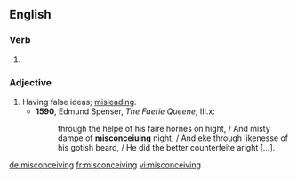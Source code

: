==English==

===Verb===
{{head|en|present participle}}

# {{present participle of|misconceive|lang=en}}

===Adjective===
{{en-adj}}

# Having false ideas; [[misleading]].
#* '''1590''', Edmund Spenser, ''The Faerie Queene'', III.x:
#*: through the helpe of his faire hornes on hight, / And misty dampe of '''misconceiuing''' night, / And eke through likenesse of his gotish beard, / He did the better counterfeite aright [...].

[[de:misconceiving]]
[[fr:misconceiving]]
[[vi:misconceiving]]